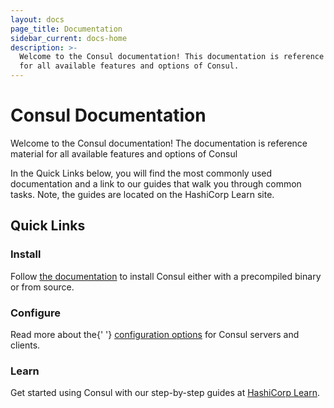 ```yaml
---
layout: docs
page_title: Documentation
sidebar_current: docs-home
description: >-
  Welcome to the Consul documentation! This documentation is reference material
  for all available features and options of Consul.
---
```


# Consul Documentation

Welcome to the Consul documentation! The documentation is reference material
for all available features and options of Consul

In the Quick Links below, you will find the most commonly used documentation
and a link to our guides that walk you through common tasks. Note, the
guides are located on the HashiCorp Learn site.

## Quick Links

<div id="docs-tiles">
<div class="docs-tiles-tile">
<h3>Install</h3>

<p>Follow <a href="/docs/install/index.html">the documentation</a> to install
Consul either with a precompiled binary or from source.</p>
</div>
<div class="docs-tiles-tile">
<h3>Configure</h3>

<p>
  Read more about the{' '}
  <a href="/docs/agent/options.html">configuration options</a>
  for Consul servers and clients.
</p>

</div>
<div class="docs-tiles-tile">
<h3>Learn</h3>

<p>
  Get started using Consul with our step-by-step guides at
  <a href="https://learn.hashicorp.com/consul">HashiCorp Learn</a>.
</p>

</div>
</div>
